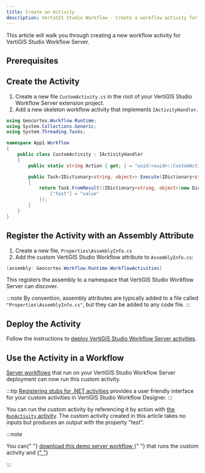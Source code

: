 ```yaml
---
title: Create an Activity
description: VertiGIS Studio Workflow - Create a workflow activity for web applications
---
```



This article will walk you through creating a new workflow activity for VertiGIS Studio Workflow Server.

## Prerequisites

<ServerPrereqs />

## Create the Activity

1. Create a new file `CustomActivity.cs` in the root of your VertiGIS Studio Workflow Server extension project.
2. Add a new skeleton workflow activity that implements `IActivityHandler`.

```cs title="App1/App1/CustomActivity.cs"
using Geocortex.Workflow.Runtime;
using System.Collections.Generic;
using System.Threading.Tasks;

namespace App1.Workflow
{
    public class CustomActivity : IActivityHandler
    {
        public static string Action { get; } = "uuid:<uuid>::CustomActivity";

        public Task<IDictionary<string, object>> Execute(IDictionary<string, object> inputs, IActivityContext context)
        {
            return Task.FromResult((IDictionary<string, object>)new Dictionary<string, object>(){
                ["test"] = "value"
            });
        }
    }
}
```

## Register the Activity with an Assembly Attribute

1. Create a new file, `Properties\AssemblyInfo.cs`
1. Add the custom VertiGIS Studio Workflow attribute to `AssemblyInfo.cs`:

```cs title="App1/App1/Properties/AssemblyInfo.cs"
[assembly: Geocortex.Workflow.Runtime.WorkflowActivities]
```

This registers the assembly to a namespace that VertiGIS Studio Workflow Server can discover.

:::note
By convention, assembly attributes are typically added to a file called `"Properties\AssemblyInfo.cs"`, but they can be added to any code file.
:::

## Deploy the Activity

Follow the instructions to [deploy VertiGIS Studio Workflow Server activities](sdk-server-overview.mdx#deploying-vertigis-studio-workflow-server-activities).

## Use the Activity in a Workflow

[Server workflows](https://docs.vertigisstudio.com/workflow/latest/help/Default.htm#wf5/help/server-workflows.htm) that run on your VertiGIS Studio Workflow Server deployment can now run this custom activity.

:::tip
[Registering stubs for .NET activities](sdk-net-register-activities.mdx) provides a user friendly interface for your custom activities in VertiGIS Studio Workflow Designer.
:::

You can run the custom activity by referencing it by action with [the `RunActivity` activity](https://docs.vertigisstudio.com/workflow/latest/help/Default.htm#wf5/help/activities/run-activity.htm). The custom activity created in this article takes no inputs but produces an output with the property "test".

:::note

<p>
    You can{" "}
    <a
        href={useBaseUrl("workflows/server-create-activity.json")}
        download="custom-server-activity.json"
        target="_blank"
    >
        download this demo server workflow
    </a>{" "}
    that runs the custom activity and
    <a
        href="https://docs.vertigisstudio.com/workflow/latest/help/Default.htm#wf5/help/import-export-workflows.htm"
        target="_blank"
    >
        {" "}
    </a>
</p>
:::
